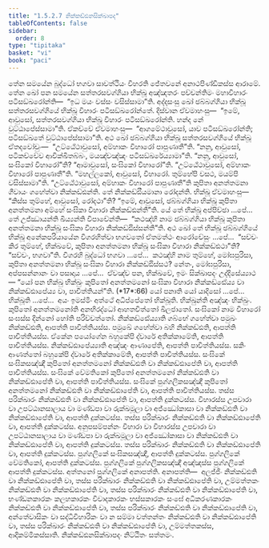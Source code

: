 ```yaml
---
title: "1.5.2.7 නික්කඩ්ඪනසික්ඛාපද"
tableOfContents: false
sidebar:
  order: 8
type: "tipitaka"
basket: "vi"
book: "paci"
---
```



<DynamicBreadcrumb />

<Division number="124" book="paci">

<Paragraph number="428" book="paci">
තේන සමයේන බුද්ධෝ භගවා සාවත්ථියං විහරති ජේතවනේ අනාථපිණ්ඩිකස්ස ආරාමේ. තේන ඛෝ පන සමයේන සත්තරසවග්ගියා භික්ඛූ අඤ්ඤතරං පච්චන්තිමං මහාවිහාරං පටිසඞ්ඛරෝන්ති—  “ඉධ මයං වස්සං වසිස්සාමා”ති. අද්දසංසු ඛෝ ඡබ්බග්ගියා භික්ඛූ සත්තරසවග්ගියේ භික්ඛූ විහාරං පටිසඞ්ඛරෝන්තේ. දිස්වාන ඒවමාහංසු—  “ඉමේ, ආවුසෝ, සත්තරසවග්ගියා භික්ඛූ විහාරං පටිසඞ්ඛරෝන්ති. හන්ද නේ වුට්ඨාපේස්සාමා”ති. ඒකච්චේ ඒවමාහංසු—  “ආගමේථාවුසෝ, යාව පටිසඞ්ඛරෝන්ති; පටිසඞ්ඛතේ වුට්ඨාපේස්සාමා”ති.
</Paragraph>

<Paragraph number="429" book="paci">
අථ ඛෝ ඡබ්බග්ගියා භික්ඛූ සත්තරසවග්ගියේ භික්ඛූ ඒතදවෝචුං—  “උට්ඨේථාවුසෝ, අම්හාකං විහාරෝ පාපුණාතී”ති. “නනු, ආවුසෝ, පටිකච්චේව ආචික්ඛිතබ්බං, මයඤ්චඤ්ඤං පටිසඞ්ඛරේය්‍යාමා”ති. “නනු, ආවුසෝ, සංඝිකෝ විහාරෝ”ති? “ආමාවුසෝ, සංඝිකෝ විහාරෝ”ති. “උට්ඨේථාවුසෝ, අම්හාකං විහාරෝ පාපුණාතී”ති. “මහල්ලකෝ, ආවුසෝ, විහාරෝ. තුම්හේපි වසථ, මයම්පි වසිස්සාමා”ති. “උට්ඨේථාවුසෝ, අම්හාකං විහාරෝ පාපුණාතී”ති කුපිතා අනත්තමනා ගීවායං ගහේත්වා නික්කඩ්ඪන්ති. තේ නික්කඩ්ඪීයමානා රෝදන්ති. භික්ඛූ ඒවමාහංසු—  “කිස්ස තුම්හේ, ආවුසෝ, රෝදථා”ති? “ඉමේ, ආවුසෝ, ඡබ්බග්ගියා භික්ඛූ කුපිතා අනත්තමනා අම්හේ සංඝිකා විහාරා නික්කඩ්ඪන්තී”ති. යේ තේ භික්ඛූ අප්පිච්ඡා …පේ…  තේ උජ්ඣායන්ති ඛිය්‍යන්ති විපාචේන්ති—  “කථඤ්හි නාම ඡබ්බග්ගියා භික්ඛූ කුපිතා අනත්තමනා භික්ඛූ සංඝිකා විහාරා නික්කඩ්ඪිස්සන්තී”ති.
</Paragraph>

<Paragraph number="430" book="paci">
අථ ඛෝ තේ භික්ඛූ ඡබ්බග්ගියේ භික්ඛූ අනේකපරියායේන විගරහිත්වා භගවතෝ ඒතමත්ථං ආරෝචේසුං …පේ…  “සච්චං කිර තුම්හේ, භික්ඛවේ, කුපිතා අනත්තමනා භික්ඛූ සංඝිකා විහාරා නික්කඩ්ඪථා”ති? “සච්චං, භගවා”ති. විගරහි බුද්ධෝ භගවා …පේ…  කථඤ්හි නාම තුම්හේ, මෝඝපුරිසා, කුපිතා අනත්තමනා භික්ඛූ සංඝිකා විහාරා නික්කඩ්ඪිස්සථ? නේතං, මෝඝපුරිසා, අප්පසන්නානං වා පසාදාය …පේ…  ඒවඤ්ච පන, භික්ඛවේ, ඉමං සික්ඛාපදං උද්දිසේය්‍යාථ—
</Paragraph>

</Division>
<Division number="125" book="paci">

<Paragraph number="431" book="paci">
<Emphasis>“යෝ පන භික්ඛු භික්ඛුං කුපිතෝ අනත්තමනෝ සංඝිකා විහාරා නික්කඩ්ඪේය්‍ය වා නික්කඩ්ඪාපේය්‍ය වා, පාචිත්තියන්”</Emphasis>ති. (*17*:<Emphasis>66</Emphasis>)
</Paragraph>

</Division>
<Division number="126" book="paci">

<Paragraph number="432" book="paci">
<Emphasis>යෝ පනා</Emphasis>ති යෝ යාදිසෝ …පේ…  <Emphasis>භික්ඛූ</Emphasis>ති …පේ…  අයං ඉමස්මිං අත්ථේ අධිප්පේතෝ භික්ඛූති.
</Paragraph>

<Paragraph number="433" book="paci">
<Emphasis>භික්ඛුන්</Emphasis>ති අඤ්ඤං භික්ඛුං.
</Paragraph>

<Paragraph number="434" book="paci">
<Emphasis>කුපිතෝ අනත්තමනෝ</Emphasis>ති අනභිරද්ධෝ ආහතචිත්තෝ ඛිලජාතෝ.
</Paragraph>

<Paragraph number="435" book="paci">
<Emphasis>සංඝිකෝ</Emphasis> නාම විහාරෝ සංඝස්ස දින්නෝ හෝති පරිච්චත්තෝ.
</Paragraph>

<Paragraph number="436" book="paci">
<Emphasis>නික්කඩ්ඪේය්‍යා</Emphasis>ති ගබ්භේ ගහේත්වා පමුඛං නික්කඩ්ඪති, ආපත්ති පාචිත්තියස්ස. පමුඛේ ගහේත්වා බහි නික්කඩ්ඪති, ආපත්ති පාචිත්තියස්ස. ඒකේන පයෝගේන බහුකේපි ද්වාරේ අතික්කාමේති, ආපත්ති පාචිත්තියස්ස.
</Paragraph>

<Paragraph number="437" book="paci">
<Emphasis>නික්කඩ්ඪාපේය්‍යා</Emphasis>ති අඤ්ඤං ආණාපේති, ආපත්ති පාචිත්තියස්ස. සකිං ආණත්තෝ බහුකේපි ද්වාරේ අතික්කාමේති, ආපත්ති පාචිත්තියස්ස.
</Paragraph>

</Division>
<Division number="127" book="paci">

<Paragraph number="438" book="paci">
සංඝිකේ සංඝිකසඤ්ඤී කුපිතෝ අනත්තමනෝ නික්කඩ්ඪති වා නික්කඩ්ඪාපේති වා, ආපත්ති පාචිත්තියස්ස. සංඝිකේ වේමතිකෝ කුපිතෝ අනත්තමනෝ නික්කඩ්ඪති වා නික්කඩ්ඪාපේති වා, ආපත්ති පාචිත්තියස්ස. සංඝිකේ පුග්ගලිකසඤ්ඤී කුපිතෝ අනත්තමනෝ නික්කඩ්ඪති වා නික්කඩ්ඪාපේති වා, ආපත්ති පාචිත්තියස්ස.
</Paragraph>

<Paragraph number="439" book="paci">
තස්ස පරික්ඛාරං නික්කඩ්ඪති වා නික්කඩ්ඪාපේති වා, ආපත්ති දුක්කටස්ස. විහාරස්ස උපචාරා වා උපට්ඨානසාලාය වා මණ්ඩපා වා රුක්ඛමූලා වා අජ්ඣෝකාසා වා නික්කඩ්ඪති වා නික්කඩ්ඪාපේති වා, ආපත්ති දුක්කටස්ස. තස්ස පරික්ඛාරං නික්කඩ්ඪති වා නික්කඩ්ඪාපේති වා, ආපත්ති දුක්කටස්ස. අනුපසම්පන්නං විහාරා වා විහාරස්ස උපචාරා වා උපට්ඨානසාලාය වා මණ්ඩපා වා රුක්ඛමූලා වා අජ්ඣෝකාසා වා නික්කඩ්ඪති වා නික්කඩ්ඪාපේති වා, ආපත්ති දුක්කටස්ස. තස්ස පරික්ඛාරං නික්කඩ්ඪති වා නික්කඩ්ඪාපේති වා, ආපත්ති දුක්කටස්ස.
</Paragraph>

<Paragraph number="440" book="paci">
පුග්ගලිකේ සංඝිකසඤ්ඤී, ආපත්ති දුක්කටස්ස. පුග්ගලිකේ වේමතිකෝ, ආපත්ති දුක්කටස්ස. පුග්ගලිකේ පුග්ගලිකසඤ්ඤී අඤ්ඤස්ස පුග්ගලිකේ ආපත්ති දුක්කටස්ස. අත්තනෝ පුග්ගලිකේ අනාපත්ති.
</Paragraph>

</Division>
<Division number="128" book="paci">

<Paragraph number="441" book="paci">
අනාපත්ති—  අලජ්ජිං නික්කඩ්ඪති වා නික්කඩ්ඪාපේති වා, තස්ස පරික්ඛාරං නික්කඩ්ඪති වා නික්කඩ්ඪාපේති වා, උම්මත්තකං නික්කඩ්ඪති වා නික්කඩ්ඪාපේති වා, තස්ස පරික්ඛාරං නික්කඩ්ඪති වා නික්කඩ්ඪාපේති වා, භණ්ඩනකාරකං කලහකාරකං විවාදකාරකං භස්සකාරකං සංඝේ අධිකරණකාරකං නික්කඩ්ඪති වා නික්කඩ්ඪාපේති වා, තස්ස පරික්ඛාරං නික්කඩ්ඪති වා නික්කඩ්ඪාපේති වා, අන්තේවාසිකං වා සද්ධිවිහාරිකං වා න සම්මා වත්තන්තං නික්කඩ්ඪති වා නික්කඩ්ඪාපේති වා, තස්ස පරික්ඛාරං නික්කඩ්ඪති වා නික්කඩ්ඪාපේති වා, උම්මත්තකස්ස, ආදිකම්මිකස්සාති.

</Paragraph>
</Division>

<Paragraph number="442" type="center" book="paci">
නික්කඩ්ඪනසික්ඛාපදං නිට්ඨිතං සත්තමං.
</Paragraph>